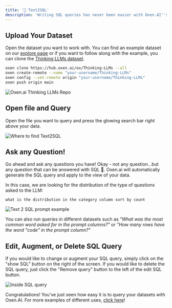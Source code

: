 ```yaml
---
title: '📝 Text2SQL'
description: 'Writing SQL queries has never been easier with Oxen.AI''s Text2SQL feature. All you need is a natural language question and you instantly get a SQL query generated for you which you can edit however you''d like.'
---
```


## Upload Your Dataset

Open the dataset you want to work with. You can find an example dataset on our [explore page](https://www.oxen.ai/explore) or if you want to follow along with the example, you can clone the [Thinking LLMs dataset](https://www.oxen.ai/ox/Thinking-LLMs).

```bash
oxen clone https://hub.oxen.ai/ox/Thinking-LLMs --all
oxen create-remote --name "your-username/Thinking-LLMs"
oxen config --set-remote origin "your-username/Thinking-LLMs"
oxen push origin main
```

<img alt="Oxen.ai Thinking LLMs Repo" classname="block" src="/images/thinking_llms.png" />

## Open file and Query

Open the file you want to query and press the glowing search bar right above your data.

<img alt="Where to find Text2SQL" classname="block" src="/images/text2sql.png" />

## Ask any Question!

Go ahead and ask any questions you have! Okay - not any question...but any question that can be answered with SQL 🙂. Oxen.ai will automatically generate the SQL query and apply to the view of your data.

In this case, we are looking for the distribution of the type of questions asked to the LLM:

```
what is the distribution in the category column sort by count
```

<img alt="Text 2 SQL prompt example" classname="block" src="/images/count_dist.png" />

You can also run queries in different datasets such as *"What was the most common word asked for in the prompt columns?"* or *"How many rows have the word "code" in the prompt column?"*

## Edit, Augment, or Delete SQL Query

If you would like to change or augment your SQL query, simply click on the "show SQL" button on the right of the screen. If you would like to delete the SQL query, just click the "Remove query" button to the left of the edit SQL button.

<img alt="Inside SQL query" classname="block" src="/images/inside_sql.png" />

Congratulations! You've just seen how easy it is to query your datasets with Oxen.AI. For more examples of different uses, [click here](/use-cases/text-translation)!